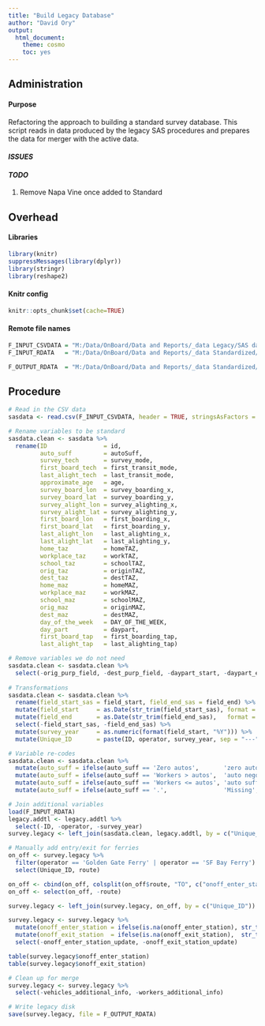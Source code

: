 ```yaml
---
title: "Build Legacy Database"
author: "David Ory"
output:
  html_document:
    theme: cosmo
    toc: yes
---
```


## Administration

#### Purpose
Refactoring the approach to building a standard survey database.  This script reads in data produced by the legacy SAS procedures and prepares the data for merger with the active data.

#### _ISSUES_

#### _TODO_
1.  Remove Napa Vine once added to Standard

## Overhead

#### Libraries
```r
library(knitr)
suppressMessages(library(dplyr))
library(stringr)
library(reshape2)
```

#### Knitr config
```r
knitr::opts_chunk$set(cache=TRUE)
```

#### Remote file names
```r
F_INPUT_CSVDATA = "M:/Data/OnBoard/Data and Reports/_data Legacy/SAS data/regional_ready.csv"
F_INPUT_RDATA   = "M:/Data/OnBoard/Data and Reports/_data Standardized/survey_legacy_additional.RData"

F_OUTPUT_RDATA  = "M:/Data/OnBoard/Data and Reports/_data Standardized/survey_legacy.RData"

```

## Procedure
```r
# Read in the CSV data
sasdata <- read.csv(F_INPUT_CSVDATA, header = TRUE, stringsAsFactors = FALSE)

# Rename variables to be standard
sasdata.clean <- sasdata %>%
  rename(ID                = id,
         auto_suff         = autoSuff, 
         survey_tech       = survey_mode,
         first_board_tech  = first_transit_mode,
         last_alight_tech  = last_transit_mode,
         approximate_age   = age,
         survey_board_lon  = survey_boarding_x,
         survey_board_lat  = survey_boarding_y,
         survey_alight_lon = survey_alighting_x,                 
         survey_alight_lat = survey_alighting_y,                 
         first_board_lon   = first_boarding_x,                     
         first_board_lat   = first_boarding_y,                     
         last_alight_lon   = last_alighting_x,                     
         last_alight_lat   = last_alighting_y,                     
         home_taz          = homeTAZ,                                     
         workplace_taz     = workTAZ,                                
         school_taz        = schoolTAZ,                                 
         orig_taz          = originTAZ,                                   
         dest_taz          = destTAZ,                                     
         home_maz          = homeMAZ,                                     
         workplace_maz     = workMAZ,                                
         school_maz        = schoolMAZ,                                 
         orig_maz          = originMAZ,                                   
         dest_maz          = destMAZ,                                     
         day_of_the_week   = DAY_OF_THE_WEEK,                      
         day_part          = daypart,                                     
         first_board_tap   = first_boarding_tap,                   
         last_alight_tap   = last_alighting_tap)

# Remove variables we do not need
sasdata.clean <- sasdata.clean %>%
  select(-orig_purp_field, -dest_purp_field, -daypart_start, -daypart_end)
  
# Transformations
sasdata.clean <- sasdata.clean %>%
  rename(field_start_sas = field_start, field_end_sas = field_end) %>%
  mutate(field_start     = as.Date(str_trim(field_start_sas), format = "%m/%d/%Y")) %>%
  mutate(field_end       = as.Date(str_trim(field_end_sas),   format = "%m/%d/%Y")) %>%
  select(-field_start_sas, -field_end_sas) %>%
  mutate(survey_year     = as.numeric(format(field_start, "%Y"))) %>%
  mutate(Unique_ID       = paste(ID, operator, survey_year, sep = "---"))

# Variable re-codes
sasdata.clean <- sasdata.clean %>%
  mutate(auto_suff = ifelse(auto_suff == 'Zero autos',       'zero autos',       auto_suff)) %>%
  mutate(auto_suff = ifelse(auto_suff == 'Workers > autos',  'auto negotiating', auto_suff)) %>%
  mutate(auto_suff = ifelse(auto_suff == 'Workers <= autos', 'auto sufficient',  auto_suff)) %>%
  mutate(auto_suff = ifelse(auto_suff == '.',                'Missing',          auto_suff))

# Join additional variables
load(F_INPUT_RDATA)
legacy.addtl <- legacy.addtl %>%
  select(-ID, -operator, -survey_year)
survey.legacy <- left_join(sasdata.clean, legacy.addtl, by = c("Unique_ID"))

# Manually add entry/exit for ferries
on_off <- survey.legacy %>%
  filter(operator == 'Golden Gate Ferry' | operator == 'SF Bay Ferry') %>%
  select(Unique_ID, route)

on_off <- cbind(on_off, colsplit(on_off$route, "TO", c("onoff_enter_station_update", "onoff_exit_station_update")))
on_off <- select(on_off, -route)

survey.legacy <- left_join(survey.legacy, on_off, by = c("Unique_ID"))

survey.legacy <- survey.legacy %>%
  mutate(onoff_enter_station = ifelse(is.na(onoff_enter_station), str_trim(onoff_enter_station_update), onoff_enter_station)) %>%
  mutate(onoff_exit_station  = ifelse(is.na(onoff_exit_station),  str_trim(onoff_exit_station_update),  onoff_exit_station)) %>%
  select(-onoff_enter_station_update, -onoff_exit_station_update)

table(survey.legacy$onoff_enter_station)
table(survey.legacy$onoff_exit_station)

# Clean up for merge
survey.legacy <- survey.legacy %>%
  select(-vehicles_additional_info, -workers_additional_info)

# Write legacy disk
save(survey.legacy, file = F_OUTPUT_RDATA)
```

